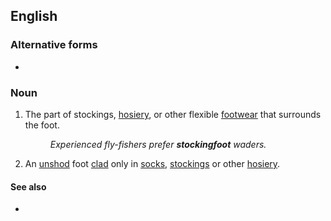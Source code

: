 {{also|stocking-foot}}
==English==

===Alternative forms===
* {{l|en|stocking-foot}}

===Noun===
{{en-noun|stockingfeet}}

# The part of stockings, [[hosiery]], or other flexible [[footwear]] that surrounds the foot.
#: ''Experienced fly-fishers prefer '''stockingfoot''' waders.''
# An [[unshod]] foot [[clad]] only in [[sock]]s, [[stockings]] or other [[hosiery]].

====See also====
* {{l|en|stockinged}}